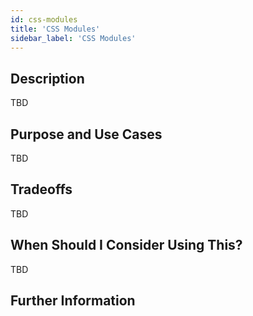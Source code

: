 ```yaml
---
id: css-modules
title: 'CSS Modules'
sidebar_label: 'CSS Modules'
---
```


## Description

TBD

## Purpose and Use Cases

TBD

## Tradeoffs

TBD

## When Should I Consider Using This?

TBD

## Further Information
